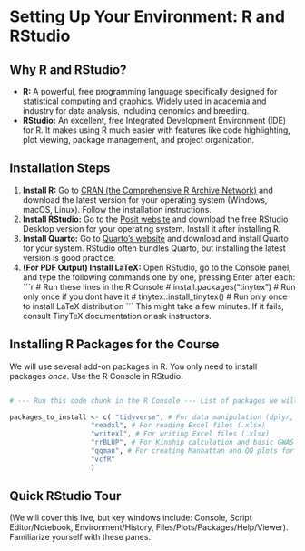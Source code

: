 # Setting Up Your Environment: R and RStudio

## Why R and RStudio?

-   **R:** A powerful, free programming language specifically designed for statistical computing and graphics. Widely used in academia and industry for data analysis, including genomics and breeding.
-   **RStudio:** An excellent, free Integrated Development Environment (IDE) for R. It makes using R much easier with features like code highlighting, plot viewing, package management, and project organization.

## Installation Steps

1.  **Install R:** Go to [CRAN (the Comprehensive R Archive Network)](https://cran.r-project.org/) and download the latest version for your operating system (Windows, macOS, Linux). Follow the installation instructions.
2.  **Install RStudio:** Go to the [Posit website](https://posit.co/download/rstudio-desktop/) and download the free RStudio Desktop version for your operating system. Install it after installing R.
3.  **Install Quarto:** Go to [Quarto's website](https://quarto.org/docs/get-started/) and download and install Quarto for your system. RStudio often bundles Quarto, but installing the latest version is good practice.
4.  **(For PDF Output) Install LaTeX:** Open RStudio, go to the Console panel, and type the following commands one by one, pressing Enter after each: \`\`\`r \# Run these lines in the R Console \# install.packages("tinytex") \# Run only once if you dont have it \# tinytex::install_tinytex() \# Run only once to install LaTeX distribution \`\`\` This might take a few minutes. If it fails, consult TinyTeX documentation or ask instructors.

## Installing R Packages for the Course

We will use several add-on packages in R. You only need to install packages *once*. Use the R Console in RStudio.

```r

# --- Run this code chunk in the R Console --- List of packages we will likely need:

packages_to_install <- c( "tidyverse", # For data manipulation (dplyr, tidyr) and plotting (ggplot2)
                    "readxl", # For reading Excel files (.xlsx)
                    "writexl", # For writing Excel files (.xlsx)
                    "rrBLUP", # For Kinship calculation and basic GWAS
                    "qqman", # For creating Manhattan and QQ plots for GWAS
                    "vcfR"
                    )

```

## Quick RStudio Tour

(We will cover this live, but key windows include: Console, Script Editor/Notebook, Environment/History, Files/Plots/Packages/Help/Viewer). Familiarize yourself with these panes.